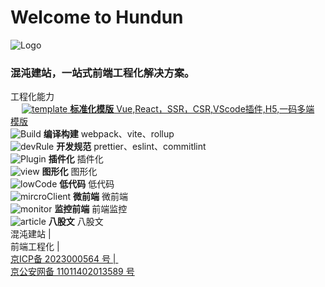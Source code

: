 
<Meta title="Hundun/混沌建站-前端工程化" />

<style>
  {`
  .hundun-logo{
    display:none;
  }
  @media screen and (max-width: 500px) {
  .hundun-logo{
   display:block;
  }
}
    .subheading {
      --mediumdark: '#999999';
      font-weight: 900;
      font-size: 13px;
      color: #999;
      letter-spacing: 6px;
      line-height: 24px;
      text-transform: uppercase;
      margin-bottom: 12px;
      margin-top: 40px;
    }

    .link-list {
      display: grid;
      grid-template-columns: 1fr;
      grid-template-rows: 1fr 1fr;
      row-gap: 10px;
    }

    @media (min-width: 620px) {
      .link-list {
        row-gap: 20px;
        column-gap: 20px;
        grid-template-columns: 1fr 1fr;
      }
    }

    @media all and (-ms-high-contrast:none) {
    .link-list {
        display: -ms-grid;
        -ms-grid-columns: 1fr 1fr;
        -ms-grid-rows: 1fr 1fr;
      }
    }

    .link-item {
      display: block;
      padding: 20px 30px 20px 15px;
      border: 1px solid #00000010;
      border-radius: 5px;
      transition: background 150ms ease-out, border 150ms ease-out, transform 150ms ease-out;
      color: #333333;
      display: flex;
      align-items: flex-start;
    }
     .link-item1 {
      display: block;
      padding: 20px 30px 20px 15px;
      border: 1px solid #00000010;
      border-radius: 5px;
      transition: background 150ms ease-out, border 150ms ease-out, transform 150ms ease-out;
      color: #333333;
      display: flex;
      align-items: flex-start;
    }

    .link-item:hover {
      border-color: #1EA7FD50;
      transform: translate3d(0, -3px, 0);
      box-shadow: rgba(0, 0, 0, 0.08) 0 3px 10px 0;
    }

    .link-item:active {
      border-color: #1EA7FD;
      transform: translate3d(0, 0, 0);
    }

    .link-item strong {
      font-weight: 700;
      display: block;
      margin-bottom: 2px;
    }

    .link-item img {
      height: 40px;
      width: 40px;
      margin-right: 15px;
      flex: none;
    }

    .link-item span {
      font-size: 14px;
      line-height: 20px;
    }

    .tip {
      display: inline-block;
      border-radius: 1em;
      font-size: 11px;
      line-height: 12px;
      font-weight: 700;
      background: #E7FDD8;
      color: #66BF3C;
      padding: 4px 12px;
      margin-right: 10px;
      vertical-align: top;
    }

    .tip-wrapper {
      font-size: 13px;
      line-height: 20px;
      margin-top: 40px;
      margin-bottom: 40px;
    }

    .tip-wrapper code {
      font-size: 12px;
      display: inline-block;
    }
  `}
</style>

# Welcome to Hundun

<img src={Logo} alt="Logo" className="hundun-logo" />

### 混沌建站，一站式前端工程化解决方案。

<div className="subheading">工程化能力</div>

<div className="link-list">
  <div className="link-item">　
    <a
      target="_blank"
      href={`http://${window.location.host}/?path=/docs/hundun-%E6%A0%87%E5%87%86%E5%8C%96%E6%A8%A1%E7%89%88-%E7%A7%BB%E5%8A%A8%E7%AB%AF-%E4%BB%8B%E7%BB%8D--page`}
    >
      <img src={template} alt="template" />
      <span>
        <strong>标准化模版</strong>
        Vue,React，SSR，CSR,VScode插件,H5,一码多端 模版
      </span>
    </a>
  </div>
  <div className="link-item">
    <img src={compile} alt="Build" />
    <span>
      <strong>编译构建</strong>
      webpack、vite、rollup
    </span>
  </div>
  <div className="link-item">
    <img src={devRule} alt="devRule" />
    <span>
      <strong>开发规范</strong>
      prettier、eslint、commitlint
    </span>
  </div>
  <div className="link-item">
    <img src={Plugin} alt="Plugin" />
    <span>
      <strong>插件化</strong>
      插件化
    </span>
  </div>
  <div className="link-item">
    <img src={view} alt="view" />
    <span>
      <strong>图形化</strong>
      图形化
    </span>
  </div>
  <div className="link-item">
    <img src={lowCode} alt="lowCode" />
    <span>
      <strong>低代码</strong>
      低代码
    </span>
  </div>
  <div className="link-item">
    <img src={mircroClient} alt="mircroClient" />
    <span>
      <strong>微前端</strong>
      微前端
    </span>
  </div>
  <div className="link-item">
    <img src={monitor} alt="monitor" />
    <span>
      <strong>监控前端</strong>
      前端监控
    </span>
  </div>
  <div className="link-item">
    <img src={article} alt="article" />
    <span>
      <strong>八股文</strong>
      八股文
    </span>
  </div>
</div>
<footer
  style={{
    width: "100%",
    position: "fixed",
    bottom: 0,
    left: 0,
    zIndex: 10,
    background: "white",
  }}
>
  <div
    className="link-item1"
    style={{
      color: "orange",
      display: "flex",
      flexWrap: "wrap",
      width: "100%",
    }}
  >
    <div>混沌建站&nbsp;|&nbsp;</div>
    <div style={{ marginLeft: "0px" }}>前端工程化&nbsp;|&nbsp;</div>
    <div style={{ marginLeft: "0px" }}>
      <a
        href="http://beian.miit.gov.cn/"
        target="_blank"
        style={{ color: "orange" }}
      >
        京ICP备&nbsp;2023000564&nbsp;号&nbsp;|&nbsp;
      </a>
    </div>
    <div style={{ marginLeft: "0px" }}>
      <a
        href="https://www.beian.gov.cn/portal/registerSystemInfo?recordcode=11011402013589"
        target="_blank"
        style={{ color: "orange" }}
      >
        京公安网备&nbsp;11011402013589&nbsp;号
      </a>
    </div>
  </div>
</footer>
